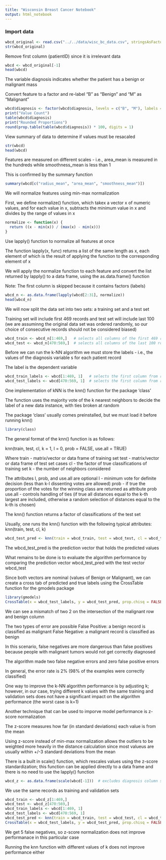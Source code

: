 ```yaml
---
title: "Wisconsin Breast Cancer Notebook"
output: html_notebook
---
```


### Import data

```r
wbcd_original <- read.csv("../../data/wisc_bc_data.csv", stringsAsFactors = FALSE)
str(wbcd_original)
```

Remove first column (patientID) since it is irrelevant data

```r
wbcd <- wbcd_original[-1]
head(wbcd)
```

The variable diagnosis indicates whether the patient has a benign or malignant mass

Convert feature to a factor and re-label "B" as "Benign" and "M" as "Malignant"

```r
wbcd$diagnosis <- factor(wbcd$diagnosis, levels = c("B", "M"), labels = c("Benign", "Malignant"))
print("Value Count")
table(wbcd$diagnosis)
print("Rounded Proportions")
round(prop.table(table(wbcd$diagnosis)) * 100, digits = 1)
```

View summary of data to determine if values must be resacaled

```r
str(wbcd)
head(wbcd)
```

Features are measured on different scales - i.e., area_mean is measured in the hundreds while smoothness_mean is less than 1

This is confirmed by the summary function

```r
summary(wbcd[c("radius_mean", "area_mean", "smoothness_mean")])
```

We will normalize features using min-max normalization

First, we define normalize() function, which takex a vector x of numeric values, and for each value in x, subtracts the minimum value in x and divides by the range of values in x

```r
normalize <- function(x) {
  return ((x - min(x)) / (max(x) - min(x)))
}
```

Use lapply() function to normalize all features at once

The function lapply(x, func) returns a list of the same length as x, each element of which is the result of applying the function to the corresponding element of x

We will apply the normalize function to each feature and convert the list returned by lapply() to a data frame, using the as.data.frame() function

Note: The first column is skipped because it contains factors (labels)

```r
wbcd_n <- as.data.frame(lapply(wbcd[2:31], normalize))
head(wbcd_n)
```

We will now split the data set into two sets: a training set and a test set

Training set will include first 469 records and test set will include last 100 (we are assuminng the original data set was ordered randomly, so our choice of consecutive records should not be considered biased)

```r
wbcd_train <- wbcd_n[1:469,]   # selects all columns of the first 469 rows
wbcd_test <- wbcd_n[470:569,]  # selects all columns of the last 100 rows
```

Before we can run the k-NN algorithm we must store the labels - i.e., the values of the diagnosis variable s for each patient record

The label is the dependent variable

```r
wbcd_train_labels <- wbcd[1:469, 1]   # selects the first column from rows 1:468
wbcd_test_labels <- wbcd[470:569, 1]  # selects the first column from rows 470:569
```

One implementation of kNN is the knn() function for the package 'class'

The function uses the majority vote of the k nearest neighbors to decide the label of a new data instance, with ties broken at random

The package 'class' usually comes preinstalled, but we must load it before running knn()

```r
library(class)
```

The general format of the knn() function is as follows:

knn(train, test, cl, k = 1, l = 0, prob = FALSE, use.all = TRUE)

Where
  train - matrix/vector or data frame of training set
  test - matrix/vector or data frame of test set cases
  cl - the factor of true classifications of training set
  k - the number of neighbors considered
  
The attributes l, prob, and use.all are optional
  l - minimum vote for definite decision (less than k-l dissenting votes are allowed)
  prob - if true the proportion of the votes for the winning class are returned as attribute prob
  use.all - controls handling of ties (if true all distances equal to the k-th largest are included,     otherwise a random selection of distances equal to the k-th is chosen)
  
The knn() function returns a factor of classifications of the test set

Usually, one runs the knn() function with the following typical attributes: knn(train, test, cl, k)

```r
wbcd_test_pred <- knn(train = wbcd_train, test = wbcd_test, cl = wbcd_train_labels, k = 21)
```

The wbcd_test_pred is the prediction vector that holds the predicted values

What remains to be done is to evaluate the algorithm performance by comparing the prediction vector wbcd_test_pred with the test vector wbcd_test

Since both vectors are nominal (values of Benign or Malignant), we can create a cross tab of predicted and true labels using the CrossTable function for the gmodels package

```r
library(gmodels)
CrossTable(x = wbcd_test_labels, y = wbcd_test_pred, prop.chisq = FALSE)
```

We can see a mismatch of two 2 on the intersection of the malignant row and benign column

The two types of error are possible
  False Positive: a benign record is classified as malignant
  False Negative: a malignant record is classified as benign
  
In this scenario, false negatives are more dangerous than false positives because people with malignant tumors would not get correctly diagnosed

The algorithm made two false negative errors and zero false positive errors

In general, the error rate is 2% (98% of the examples were correctly classified)

One way to improve the k-NN algorithm performance is by adjusting k; however, in our case, trying different k values with the same training and validation sets does not have a significant impact on the algorithm performance (the worst case is k=1)

Another technique that can be used to imporve model performance is z-score normalization

The z-score measures how far (in standard deviations) each value is from the mean

Using z-score instead of min-max normalization allows the outliers to be weighted more heavily in the distance calculation since most valueus are usually within +/-3 standard deviations from the mean

There is a built in scale() function, which rescales values using the z-score standardization; this function can be applied directly to a data frame and there is no need to use the lapply() function

```r
wbcd_z <- as.data.frame(scale(wbcd[-1]))  # excludes diagnosis column since it is nominal
```

We use the same records as training and validation sets

```r
wbcd_train <- wbcd_z[1:469,]
wbcd_test <- wbcd_z[470:569,]
wbcd_train_labels <- wbcd[1:469, 1]
wbcd_test_labels <- wbcd[470:569, 1]
wbcd_test_pred <- knn(train = wbcd_train, test = wbcd_test, cl = wbcd_train_labels, k = 21)
CrossTable(x = wbcd_test_labels, y = wbcd_test_pred, prop.chisq = FALSE)
```

We get 5 false negatives, so z-score normalization does not improve performanace in this particular case

Running the knn function with different values of k does not improve performance either
